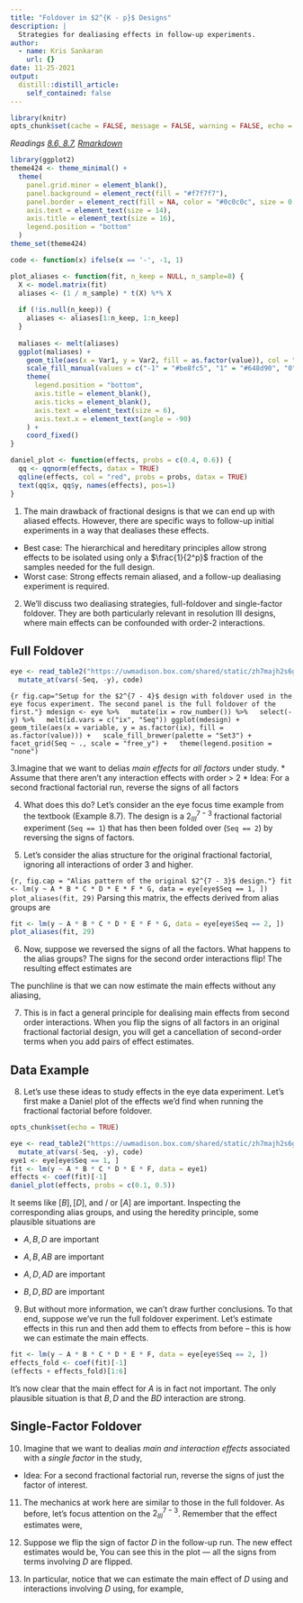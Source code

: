 ```yaml
---
title: "Foldover in $2^{K - p}$ Designs"
description: |
  Strategies for dealiasing effects in follow-up experiments.
author:
  - name: Kris Sankaran
    url: {}
date: 11-25-2021
output:
  distill::distill_article:
    self_contained: false
---
```


```r
library(knitr)
opts_chunk$set(cache = FALSE, message = FALSE, warning = FALSE, echo = FALSE)
```

_Readings [8.6, 8.7](https://www.wiley.com/en-us/Design+and+Analysis+of+Experiments%2C+10th+Edition-p-9781119492443#content-section), [Rmarkdown](https://github.com/krisrs1128/stat424_f21/blob/main/_posts/2021-08-17-week11-3/week11-3.Rmd)_

```r
library(ggplot2)
theme424 <- theme_minimal() + 
  theme(
    panel.grid.minor = element_blank(),
    panel.background = element_rect(fill = "#f7f7f7"),
    panel.border = element_rect(fill = NA, color = "#0c0c0c", size = 0.6),
    axis.text = element_text(size = 14),
    axis.title = element_text(size = 16),
    legend.position = "bottom"
  )
theme_set(theme424)
```

```r
code <- function(x) ifelse(x == '-', -1, 1)

plot_aliases <- function(fit, n_keep = NULL, n_sample=8) {
  X <- model.matrix(fit)
  aliases <- (1 / n_sample) * t(X) %*% X
  
  if (!is.null(n_keep)) {
    aliases <- aliases[1:n_keep, 1:n_keep]
  }
  
  maliases <- melt(aliases)
  ggplot(maliases) +
    geom_tile(aes(x = Var1, y = Var2, fill = as.factor(value)), col = "black") +
    scale_fill_manual(values = c("-1" = "#be8fc5", "1" = "#648d90", "0" = "#e3e6e3")) +
    theme(
      legend.position = "bottom",
      axis.title = element_blank(),
      axis.ticks = element_blank(),
      axis.text = element_text(size = 6),
      axis.text.x = element_text(angle = -90)
    ) +
    coord_fixed()
}

daniel_plot <- function(effects, probs = c(0.4, 0.6)) { 
  qq <- qqnorm(effects, datax = TRUE)
  qqline(effects, col = "red", probs = probs, datax = TRUE)
  text(qq$x, qq$y, names(effects), pos=1)
}
```

1. The main drawback of fractional designs is that we can end up with aliased
effects. However, there are specific ways to follow-up initial experiments in a
way that dealiases these effects.
  * Best case: The hierarchical and hereditary principles allow strong effects to
  be isolated using only a $\frac{1}{2^p}$ fraction of the samples needed for the
  full design.
  * Worst case: Strong effects remain aliased, and a follow-up dealiasing
  experiment is required.
  
2. We’ll discuss two dealiasing strategies, full-foldover and single-factor
foldover. They are both particularly relevant in resolution III designs, where
main effects can be confounded with order-2 interactions.

## Full Foldover

```r
eye <- read_table2("https://uwmadison.box.com/shared/static/zh7majh2s6gesnu6f27fl17ncqfuwzev.txt") %>%
  mutate_at(vars(-Seq, -y), code)
```

```{r fig.cap="Setup for the $2^{7 - 4}$ design with foldover used in the eye focus experiment. The second panel is the full foldover of the first."}
mdesign <- eye %>%
  mutate(ix = row_number()) %>%
  select(-y) %>%
  melt(id.vars = c("ix", "Seq"))
ggplot(mdesign) +
  geom_tile(aes(x = variable, y = as.factor(ix), fill = as.factor(value))) +
  scale_fill_brewer(palette = "Set3") +
  facet_grid(Seq ~ ., scale = "free_y") +
  theme(legend.position = "none")
```

3.Imagine that we want to delias *main effects* for *all factors* under study.
	* Assume that there aren’t any interaction effects with order > 2
* Idea: For a second fractional factorial run, reverse the signs of all factors

4. What does this do? Let’s consider an the eye focus time example from the
textbook (Example 8.7). The design is a $2^{7 - 3}_{III}$ fractional factorial
experiment (`Seq == 1`) that has then been folded over (`Seq == 2`) by reversing
the signs of factors.

5. Let’s consider the alias structure for the original fractional factorial,
ignoring all interactions of order 3 and higher.

```{r, fig.cap = "Alias pattern of the original $2^{7 - 3}$ design."}
fit <- lm(y ~ A * B * C * D * E * F * G, data = eye[eye$Seq == 1, ])
plot_aliases(fit, 29)
```
Parsing this matrix, the effects derived from alias groups are
\begin{align*}
[A] = A + BD + CE + FG \\
[B] = B + AD + CF + EG \\
[C] = C + AE + BF + DG \\
[D] = D + AB + CG + EF \\
[E] = E + AC + BG + DF \\
[F] = F + BC + BG + DE \\
[G] = G + CD + BE + AF
\end{align*}

```r
fit <- lm(y ~ A * B * C * D * E * F * G, data = eye[eye$Seq == 2, ])
plot_aliases(fit, 29)
```

6. Now, suppose we reversed the signs of all the factors. What happens to the
alias groups? The signs for the second order interactions flip! The resulting
effect estimates are
\begin{align*}
[A]^{fold} = A - BD - CE - FG \\
[B]^{fold} = B - AD - CF - EG \\
[C]^{fold} = C - AE - BF - DG \\
[D]^{fold} = D - AB - CG - EF \\
[E]^{fold} = E - AC - BG - DF \\
[F]^{fold} = F - BC - BG - DE \\
[G]^{fold} = G - CD - BE - AF
\end{align*}

The punchline is that we can now estimate the main effects without any aliasing,
\begin{align*}
A = \frac{1}{2}\left(\left[A\right] + \left[A\right]^{fold}\right) \\
B = \frac{1}{2}\left(\left[B\right] + \left[B\right]^{fold}\right) \\
C = \frac{1}{2}\left(\left[C\right] + \left[C\right]^{fold}\right) \\
D = \frac{1}{2}\left(\left[D\right] + \left[D\right]^{fold}\right) \\
E = \frac{1}{2}\left(\left[E\right] + \left[E\right]^{fold}\right) \\
F = \frac{1}{2}\left(\left[F\right] + \left[F\right]^{fold}\right) \\
G = \frac{1}{2}\left(\left[G\right] + \left[G\right]^{fold}\right) \\
\end{align*}

7. This is in fact a general principle for dealising main effects from second
order interactions. When you flip the signs of all factors in an original
fractional factorial design, you will get a cancellation of second-order terms
when you add pairs of effect estimates.

## Data Example

8. Let’s use these ideas to study effects in the eye data experiment. Let's
first make a Daniel plot of the effects we'd find when running the fractional
factorial before foldover.

```r
opts_chunk$set(echo = TRUE)
```

```r
eye <- read_table2("https://uwmadison.box.com/shared/static/zh7majh2s6gesnu6f27fl17ncqfuwzev.txt") %>%
  mutate_at(vars(-Seq, -y), code)
eye1 <- eye[eye$Seq == 1, ]
fit <- lm(y ~ A * B * C * D * E * F, data = eye1)
effects <- coef(fit)[-1]
daniel_plot(effects, probs = c(0.1, 0.5))
```

It seems like $\left[B\right], \left[D\right]$, and / or $\left[A\right]$ are
important. Inspecting the corresponding alias groups, and using the heredity
principle, some plausible situations are

* $A, B, D$ are important

* $A, B, AB$ are important

* $A, D, AD$ are important

* $B, D, BD$ are important

9. But without more information, we can't draw further conclusions. To that end,
suppose we've run the full foldover experiment. Let's estimate effects in this
run and then add them to effects from before -- this is how we can estimate the
main effects.

```r
fit <- lm(y ~ A * B * C * D * E * F, data = eye[eye$Seq == 2, ])
effects_fold <- coef(fit)[-1]
(effects + effects_fold)[1:6]
```

It's now clear that the main effect for $A$ is in fact not important. The only
plausible situation is that $B, D$ and the $BD$ interaction are strong.

## Single-Factor Foldover

10. Imagine that we want to dealias *main and interaction effects* associated
with a *single factor* in the study,
* Idea: For a second fractional factorial run, reverse the signs of just the
factor of interest.

11. The mechanics at work here are similar to those in the full foldover. As
before, let’s focus attention on the $2^{7 - 3}_{III}$.  Remember that the
effect estimates were,
\begin{align*}
[A] = A + BD + CE + FG \\
[B] = B + AD + CF + EG \\
[C] = C + AE + BF + DG \\
[D] = D + AB + CG + EF \\
[E] = E + AC + BG + DF \\
[F] = F + BC + BG + DE \\
[G] = G + CD + BE + AF
\end{align*}

12. Suppose we flip the sign of factor $D$ in the follow-up run. The new effect
estimates would be,
\begin{align*}
[A]^{fold} &= A - BD + CE + FG \\
[B]^{fold} &= B - AD + CF + EG \\
[C]^{fold} &= C + AE + BF + DG \\
[D]^{fold} &= -D + AB + CG + EF \\
[E]^{fold} &= E + AC + BG - DF \\
[F]^{fold} &= F + BC + BG - DE \\
[G]^{fold} &= G - CD + BE + AF
\end{align*}
You can see this in the plot — all the signs from terms involving $D$ are flipped.

13. In particular, notice that we can estimate the main effect of $D$ using
\begin{align*}
D = \frac{1}{2}\left(\left[D\right] - \left[D\right]^{fold}\right)
\end{align*}
and interactions involving $D$ using, for example,
\begin{align*}
AD = \frac{1}{2}\left(\left[B\right] - \left[B\right]^{fold}\right).
\end{align*}